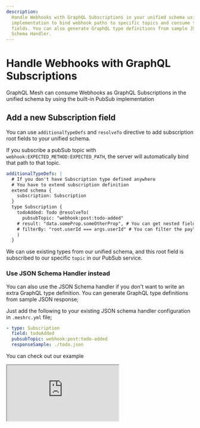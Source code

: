 ```yaml
---
description:
  Handle Webhooks with GraphQL Subscriptions in your unified schema using GraphQL Mesh. Use PubSub
  implementation to bind webhook paths to specific topics and consume them as subscription root
  fields. You can also generate GraphQL type definitions from sample JSON responses using the JSON
  Schema Handler.
---
```



# Handle Webhooks with GraphQL Subscriptions

GraphQL Mesh can consume Webhooks as GraphQL Subscriptions in the unified schema by using the
built-in PubSub implementation

## Add a new Subscription field

You can use `additionalTypeDefs` and `resolveTo` directive to add subscription root fields to your
unified schema.

If you subscribe a pubSub topic with `webhook:EXPECTED_METHOD:EXPECTED_PATH`, the server will
automatically bind that path to that topic.

```yaml filename=".meshrc.yaml"
additionalTypeDefs: |
  # If you don't have Subscription type defined anywhere
  # You have to extend subscription definition
  extend schema {
    subscription: Subscription
  }
  type Subscription {
    todoAdded: Todo @resolveTo(
      pubsubTopic: "webhook:post:todo-added"
    # result: "data.someProp.someOtherProp", # You can get nested fields
    # filterBy: "root.userId === args.userId" # You can filter the payload by `userId` for example
    )
  }
```

We can use existing types from our unified schema, and this root field is subscribed to our specific
`topic` in our PubSub service.

### Use JSON Schema Handler instead

You can also use the JSON Schema handler if you don't want to write an extra GraphQL type
definition. You can generate GraphQL type definitions from sample JSON response;

Just add the following to your existing JSON schema handler configuration in `.meshrc.yml` file;

```yaml filename=".meshrc.yaml"
- type: Subscription
  field: todoAdded
  pubsubTopic: webhook:post:todo-added
  responseSample: ./todo.json
```

<Callout>You can check out our example</Callout>

<iframe
  src="https://codesandbox.io/embed/github/ardatan/graphql-mesh/tree/master/examples/json-schema-subscriptions?fontsize=14&hidenavigation=1&theme=dark&module=%2F.meshrc.yml"
  className="w-full mt-6 h-[500px] rounded-md"
  title="json-schema-subscriptions"
  allow="geolocation; microphone; camera; midi; vr; accelerometer; gyroscope; payment; ambient-light-sensor; encrypted-media; usb"
  sandbox="allow-modals allow-forms allow-popups allow-scripts allow-same-origin"
/>
